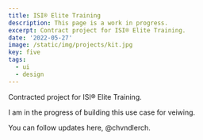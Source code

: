 ```yaml
---
title: ISI® Elite Training
description: This page is a work in progress.
excerpt: Contract project for ISI® Elite Training.
date: '2022-05-27'
image: /static/img/projects/kit.jpg
key: five
tags:
  - ui
  - design
---
```


Contracted project for <Link href="https://www.isielitetraining.com">ISI® Elite Training</Link>.


I am in the progress of building this use case for veiwing. 

You can follow updates here, <Link href="https://twitter.com/chvndlerch">@chvndlerch</Link>. 


